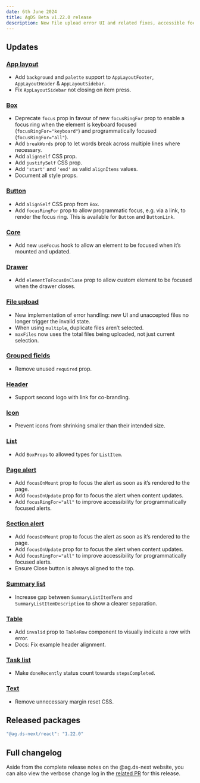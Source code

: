 ```yaml
---
date: 6th June 2024
title: AgDS Beta v1.22.0 release
description: New File upload error UI and related fixes, accessible focus management support for various components, App layout theming, co-branded Header, plus various bug fixes and improvements.
---
```


## Updates

### [App layout](/components/app-layout)

- Add `background` and `palette` support to `AppLayoutFooter`, `AppLayoutHeader` & `AppLayoutSidebar`.
- Fix `AppLayoutSidebar` not closing on item press.

### [Box](/components/box)

- Deprecate `focus` prop in favour of new `focusRingFor` prop to enable a focus ring when the element is keyboard focused (`focusRingFor="keyboard"`) and programmatically focused (`focusRingFor="all"`).
- Add `breakWords` prop to let words break across multiple lines where necessary.
- Add `alignSelf` CSS prop.
- Add `justifySelf` CSS prop.
- Add `'start'` and `'end'` as valid `alignItems` values.
- Document all style props.

### [Button](/components/button)

- Add `alignSelf` CSS prop from `Box`.
- Add `focusRingFor` prop to allow programmatic focus, e.g. via a link, to render the focus ring. This is available for `Button` and `ButtonLink`.

### [Core](/components/core)

- Add new `useFocus` hook to allow an element to be focused when it’s mounted and updated.

### [Drawer](/components/drawer)

- Add `elementToFocusOnClose` prop to allow custom element to be focused when the drawer closes.

### [File upload](/components/file-upload)

- New implementation of error handling: new UI and unaccepted files no longer trigger the invalid state.
- When using `multiple`, duplicate files aren’t selected.
- `maxFiles` now uses the total files being uploaded, not just current selection.

### [Grouped fields](/components/grouped-fields)

- Remove unused `required` prop.

### [Header](/components/header)

- Support second logo with link for co-branding.

### [Icon](/components/icon)

- Prevent icons from shrinking smaller than their intended size.

### [List](/components/list)

- Add `BoxProps` to allowed types for `ListItem`.

### [Page alert](/components/page-alert)

- Add `focusOnMount` prop to focus the alert as soon as it’s rendered to the page.
- Add `focusOnUpdate` prop for to focus the alert when content updates.
- Add `focusRingFor="all"` to improve accessibility for programmatically focused alerts.

### [Section alert](/components/section-alert)

- Add `focusOnMount` prop to focus the alert as soon as it’s rendered to the page.
- Add `focusOnUpdate` prop for to focus the alert when content updates.
- Add `focusRingFor="all"` to improve accessibility for programmatically focused alerts.
- Ensure Close button is always aligned to the top.

### [Summary list](/components/summary-list)

- Increase gap between `SummaryListItemTerm` and `SummaryListItemDescription` to show a clearer separation.

### [Table](/components/table)

- Add `invalid` prop to `TableRow` component to visually indicate a row with error.
- Docs: Fix example header alignment.

### [Task list](/components/task-list)

- Make `doneRecently` status count towards `stepsCompleted`.

### [Text](/components/text)

- Remove unnecessary margin reset CSS.

## Released packages

```sh
"@ag.ds-next/react": "1.22.0"
```

## Full changelog

Aside from the complete release notes on the @ag.ds-next website, you can also view the verbose change log in the [related PR](https://github.com/agriculturegovau/agds-next/pull/1668) for this release.
